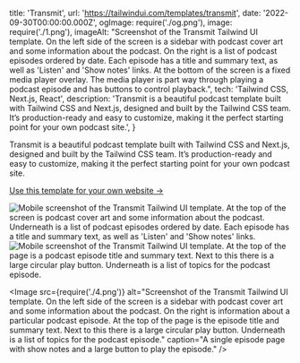   title: 'Transmit',
  url: 'https://tailwindui.com/templates/transmit',
  date: '2022-09-30T00:00:00.000Z',
  ogImage: require('./og.png'),
  image: require('./1.png'),
  imageAlt: "Screenshot of the Transmit Tailwind UI template. On the left side of the screen is a sidebar with podcast cover art and some information about the podcast. On the right is a list of podcast episodes ordered by date. Each episode has a title and summary text, as well as 'Listen' and 'Show notes' links. At the bottom of the screen is a fixed media player overlay. The media player is part way through playing a podcast episode and has buttons to control playback.",
  tech: 'Tailwind CSS, Next.js, React',
  description: 'Transmit is a beautiful podcast template built with Tailwind CSS and Next.js, designed and built by the Tailwind CSS team. It’s production-ready and easy to customize, making it the perfect starting point for your own podcast site.',
}

<Intro title="An awesome podcast template by the Tailwind CSS team.">

Transmit is a beautiful podcast template built with Tailwind CSS and Next.js, designed and built by the Tailwind CSS team. It’s production-ready and easy to customize, making it the perfect starting point for your own podcast site.

[Use this template for your own website &rarr;](https://tailwindui.com/templates/transmit)

</Intro>

<Mobile caption="The Transmit listening experience on mobile devices.">
  <Image src={require('./2.png')} alt="Mobile screenshot of the Transmit Tailwind UI template. At the top of the screen is podcast cover art and some information about the podcast. Underneath is a list of podcast episodes ordered by date. Each episode has a title and summary text, as well as 'Listen' and 'Show notes' links." />
  <Image src={require('./3.png')} alt="Mobile screenshot of the Transmit Tailwind UI template. At the top of the page is a podcast episode title and summary text. Next to this there is a large circular play button. Underneath is a list of topics for the podcast episode." />
</Mobile>

<Image src={require('./4.png')} alt="Screenshot of the Transmit Tailwind UI template. On the left side of the screen is a sidebar with podcast cover art and some information about the podcast. On the right is information about a particular podcast episode. At the top of the page is the episode title and summary text. Next to this there is a large circular play button. Underneath is a list of topics for the podcast episode." caption="A single episode page with show notes and a large button to play the episode." />
